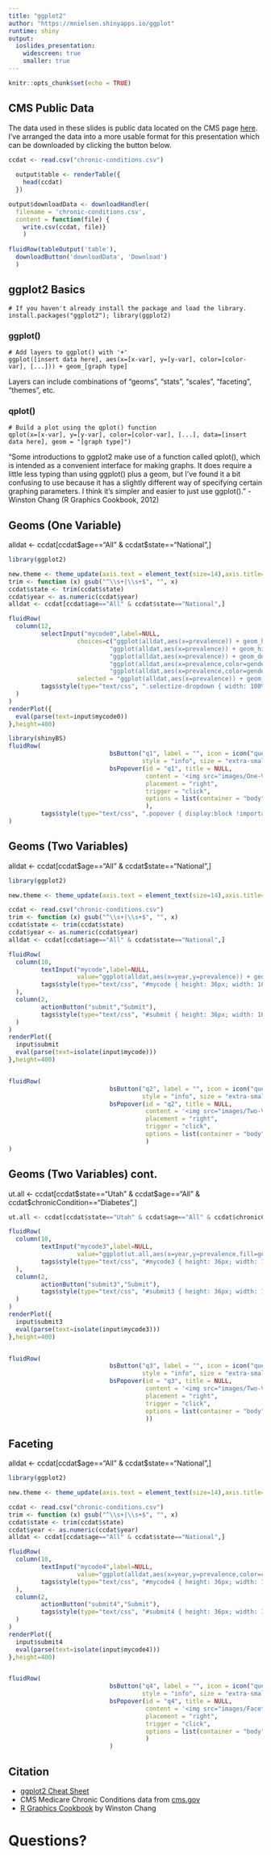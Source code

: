 ```yaml
---
title: "ggplot2"
author: "https://mnielsen.shinyapps.io/ggplot"
runtime: shiny
output: 
  ioslides_presentation:
    widescreen: true
    smaller: true
---
```

```r
knitr::opts_chunk$set(echo = TRUE)
```

## CMS Public Data 
The data used in these slides is public data located on the CMS page [here](https://www.cms.gov/Research-Statistics-Data-and-Systems/Statistics-Trends-and-Reports/Chronic-Conditions/index.html).  I've arranged the data into a more usable format for this presentation which can be downloaded by clicking the button below.
```r
ccdat <- read.csv("chronic-conditions.csv")
  
  output$table <- renderTable({
    head(ccdat)
  })

output$downloadData <- downloadHandler(
  filename = 'chronic-conditions.csv',
  content = function(file) {
    write.csv(ccdat, file)}
    )
      
fluidRow(tableOutput('table'),
  downloadButton('downloadData', 'Download')
  )
```


## ggplot2 Basics

    # If you haven't already install the package and load the library.
    install.packages("ggplot2"); library(ggplot2)
    
### ggplot()
    
    # Add layers to ggplot() with '+'
    ggplot([insert data here], aes(x=[x-var], y=[y-var], color=[color-var], [...])) + geom_[graph type]
Layers can include combinations of "geoms", "stats", "scales", "faceting", "themes", etc.

### qplot()

    # Build a plot using the qplot() function
    qplot(x=[x-var], y=[y-var], color=[color-var], [...], data=[insert data here], geom = "[graph type]")
"Some introductions to ggplot2 make use of a function called qplot(), which is intended as a convenient interface for making graphs. It does require a little less typing than using ggplot() plus a geom, but I've found it a bit confusing to use because it has a slightly different way of specifying certain graphing parameters. I think it's simpler and easier to just use ggplot()." -Winston Chang (R Graphics Cookbook, 2012)

## Geoms (One Variable)
alldat <- ccdat[ccdat\$age=="All" & ccdat\$state=="National",]
```r
library(ggplot2)

new.theme <- theme_update(axis.text = element_text(size=14),axis.title=element_text(size=18))
trim <- function (x) gsub("^\\s+|\\s+$", "", x)
ccdat$state <- trim(ccdat$state)
ccdat$year <- as.numeric(ccdat$year)
alldat <- ccdat[ccdat$age=="All" & ccdat$state=="National",]

fluidRow(
  column(12,
         selectInput("mycode0",label=NULL,
                   choices=c("ggplot(alldat,aes(x=prevalence)) + geom_histogram()",
                            "ggplot(alldat,aes(x=prevalence)) + geom_histogram(binwidth=5)",
                            "ggplot(alldat,aes(x=prevalence)) + geom_density()",
                            "ggplot(alldat,aes(x=prevalence,color=gender)) + geom_density()",
                            "ggplot(alldat,aes(x=prevalence,color=gender,fill=gender)) + geom_density(alpha=0.35)"),
                   selected = "ggplot(alldat,aes(x=prevalence)) + geom_histogram()",width="100%"),
         tags$style(type="text/css", ".selectize-dropdown { width: 100%; font-size: 18px; line-height: 18px;} .selectize-input { width: 100%; font-size: 20px; line-height: 20px;}")
  )
)
renderPlot({
  eval(parse(text=input$mycode0))
},height=400)

library(shinyBS)
fluidRow(
                            bsButton("q1", label = "", icon = icon("question"),
                                     style = "info", size = "extra-small"),
                            bsPopover(id = "q1", title = NULL,
                                      content = '<img src="images/One-Var.PNG"/>',
                                      placement = "right", 
                                      trigger = "click", 
                                      options = list(container = "body")
                                      ),
         tags$style(type="text/css", ".popover { display:block !important; max-width: 800px!important; width:auto;}")
)
```

## Geoms (Two Variables)
alldat <- ccdat[ccdat\$age=="All" & ccdat\$state=="National",]
```r
library(ggplot2)

new.theme <- theme_update(axis.text = element_text(size=14),axis.title=element_text(size=18))

ccdat <- read.csv("chronic-conditions.csv")
trim <- function (x) gsub("^\\s+|\\s+$", "", x)
ccdat$state <- trim(ccdat$state)
ccdat$year <- as.numeric(ccdat$year)
alldat <- ccdat[ccdat$age=="All" & ccdat$state=="National",]

fluidRow(
  column(10,
         textInput("mycode",label=NULL,
                   value="ggplot(alldat,aes(x=year,y=prevalence)) + geom_point()",width="100%"),
         tags$style(type="text/css", "#mycode { height: 36px; width: 100%; font-size: 18px; display: block;}")
  ),
  column(2,
         actionButton("submit","Submit"),
         tags$style(type="text/css", "#submit { height: 36px; width: 100%; font-size: 18px; display: block;}")
  )
)
renderPlot({
  input$submit
  eval(parse(text=isolate(input$mycode)))
},height=400)


fluidRow(
                            bsButton("q2", label = "", icon = icon("question"),
                                     style = "info", size = "extra-small"),
                            bsPopover(id = "q2", title = NULL,
                                      content = '<img src="images/Two-Var.PNG"/>',
                                      placement = "right", 
                                      trigger = "click", 
                                      options = list(container = "body")
                                      )
)
```

## Geoms (Two Variables) cont.
ut.all <- ccdat[ccdat\$state=="Utah" & ccdat\$age=="All" & ccdat\$chronicCondition=="Diabetes",]
```r
ut.all <- ccdat[ccdat$state=="Utah" & ccdat$age=="All" & ccdat$chronicCondition=="Diabetes",]

fluidRow(
  column(10,
         textInput("mycode3",label=NULL,
                   value="ggplot(ut.all,aes(x=year,y=prevalence,fill=gender)) + geom_bar(stat=\"identity\",position=\"dodge\")",width="100%"),
         tags$style(type="text/css", "#mycode3 { height: 36px; width: 100%; font-size: 16px; display: block;}")
  ),
  column(2,
         actionButton("submit3","Submit"),
         tags$style(type="text/css", "#submit3 { height: 36px; width: 100%; font-size: 16px; display: block;}")
  )
)
renderPlot({
  input$submit3
  eval(parse(text=isolate(input$mycode3)))
},height=400)


fluidRow(
                            bsButton("q3", label = "", icon = icon("question"),
                                     style = "info", size = "extra-small"),
                            bsPopover(id = "q3", title = NULL,
                                      content = '<img src="images/Two-Var.PNG"/>',
                                      placement = "right", 
                                      trigger = "click", 
                                      options = list(container = "body")
                                      ))
```


## Faceting
alldat <- ccdat[ccdat\$age=="All" & ccdat\$state=="National",]
```r
library(ggplot2)

new.theme <- theme_update(axis.text = element_text(size=14),axis.title=element_text(size=18))

ccdat <- read.csv("chronic-conditions.csv")
trim <- function (x) gsub("^\\s+|\\s+$", "", x)
ccdat$state <- trim(ccdat$state)
ccdat$year <- as.numeric(ccdat$year)
alldat <- ccdat[ccdat$age=="All" & ccdat$state=="National",]

fluidRow(
  column(10,
         textInput("mycode4",label=NULL,
                   value="ggplot(alldat,aes(x=year,y=prevalence,color=chronicCondition)) + geom_point() + geom_line()",width="100%"),
         tags$style(type="text/css", "#mycode4 { height: 36px; width: 100%; font-size: 14px; display: block;}")
  ),
  column(2,
         actionButton("submit4","Submit"),
         tags$style(type="text/css", "#submit4 { height: 36px; width: 100%; font-size: 14px; display: block;}")
  )
)
renderPlot({
  input$submit4
  eval(parse(text=isolate(input$mycode4)))
},height=400)


fluidRow(
                            bsButton("q4", label = "", icon = icon("question"),
                                     style = "info", size = "extra-small"),
                            bsPopover(id = "q4", title = NULL,
                                      content = '<img src="images/Faceting.PNG"/>',
                                      placement = "right", 
                                      trigger = "click", 
                                      options = list(container = "body")
                                      )
                            )
```

## Citation

- [ggplot2 Cheat Sheet](https://www.rstudio.com/wp-content/uploads/2015/03/ggplot2-cheatsheet.pdf)
- CMS Medicare Chronic Conditions data from [cms.gov](https://www.cms.gov/Research-Statistics-Data-and-Systems/Statistics-Trends-and-Reports/Chronic-Conditions/index.html)
- [R Graphics Cookbook](http://www.cookbook-r.com/Graphs/) by Winston Chang


# Questions?